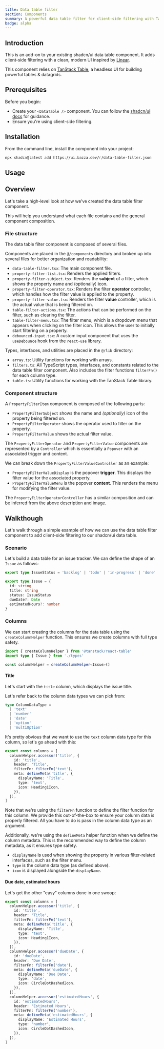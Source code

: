 ```yaml
---
title: Data table filter
section: Components
summary: A powerful data table filter for client-side filtering with TanStack Table.
badge: alpha
---
```


<div className='py-8 px-16 border border-border rounded-lg bg-white dark:bg-black'>
<DataTableDemo />
</div>

## Introduction

This is an add-on to your existing shadcn/ui data table component. It adds client-side filtering with a clean, modern UI inspired by [Linear](https://linear.app/homepage).

This component relies on [TanStack Table](https://tanstack.com/table), a headless UI for building powerful tables & datagrids.

## Prerequisites

Before you begin:

- Create your `<DataTable />` component. You can follow the [shadcn/ui docs](https://ui.shadcn.com/docs/components/data-table) for guidance.
- Ensure you're using client-side filtering.

## Installation

From the command line, install the component into your project:

```bash
npx shadcn@latest add https://ui.bazza.dev/r/data-table-filter.json
```

## Usage

## Overview

Let's take a high-level look at how we've created the data table filter component.

This will help you understand what each file contains and the general component composition.

### File structure

The data table filter component is composed of several files.

Components are placed in the `@/components` directory and broken up into several files for better organization and readability:

- `data-table-filter.tsx`: The main component file.
- `property-filter-list.tsx`: Renders the applied filters.
- `property-filter-subject.tsx`: Renders the **subject** of a filter, which shows the property name and (optionally) icon.
- `property-filter-operator.tsx`: Renders the filter **operator** controller, which handles how the filter value is applied to the property.
- `property-filter-value.tsx`: Renders the filter **value** controller, which is the actual value that is being filtered on.
- `table-filter-actions.tsx`: The actions that can be performed on the filter, such as clearing the filter.
- `table-filter-menu.tsx`: The filter menu, which is a dropdown menu that appears when clicking on the filter icon. This allows the user to initially start filtering on a property.
- `debounced-input.tsx`: A custom input component that uses the `useDebounce` hook from the `react-use` library.

Types, interfaces, and utilities are placed in the `@/lib` directory:

- `array.ts`: Utility functions for working with arrays.
- `filters.ts`: All TypeScript types, interfaces, and constants related to the data table filter component. Also includes the filter functions `filterFn()` for each column type.
- `table.ts`: Utility functions for working with the TanStack Table library.

### Component structure

A `PropertyFilterItem` component is composed of the following parts:

- `PropertyFilterSubject` shows the name and *(optionally)* icon of the property being filtered on.
- `PropertyFilterOperator` shows the operator used to filter on the property.
- `PropertyFilterValue` shows the actual filter value.

<ResponsiveImage
  lightSrc='/docs/data-table-filter/property-filter-item-composition-light.png'
  darkSrc='/docs/data-table-filter/property-filter-item-composition-dark.png'
  caption='The composition of a property filter item.'
/>

The `PropertyFilterOperator` and `PropertyFilterValue` components are represented by a `Controller` which is essentially a `Popover` with an associated trigger and content.

We can break down the `PropertyFilterValueController` as an example:

- `PropertyFilterValueDisplay` is the popover **trigger**. This displays the filter value for the associated property.
- `PropertyFilterValueMenu` is the popover **content**. This renders the menu for modifying the filter value.

<ResponsiveImage
  lightSrc='/docs/data-table-filter/property-filter-value-composition-light.png'
  darkSrc='/docs/data-table-filter/property-filter-value-composition-dark.png'
  caption='The composition of a property filter value controller.'
/>

The `PropertyFilterOperatorController` has a similar composition and can be inferred from the above description and image.

## Walkthough

Let's walk through a simple example of how we can use the data table filter component to add client-side filtering to our shadcn/ui data table.

### Scenario

Let's build a data table for an issue tracker. We can define the shape of an `Issue` as follows:

```ts
export type IssueStatus = 'backlog' | 'todo' | 'in-progress' | 'done'

export type Issue = {
  id: string
  title: string
  status: IssueStatus
  dueDate?: Date
  estimatedHours?: number
}
```

### Columns

We can start creating the columns for the data table using the `createColumnHelper` function. This ensures we create columns with full type safety.

```ts
import { createColumnHelper } from '@tanstack/react-table'
import type { Issue } from './types'

const columnHelper = createColumnHelper<Issue>()
```

#### Title

Let's start with the `title` column, which displays the issue title.

Let's refer back to the column data types we can pick from:

```ts
type ColumnDataType =
  | 'text'
  | 'number'
  | 'date'
  | 'option'
  | 'multiOption'
```

It's pretty obvious that we want to use the `text` column data type for this column, so let's go ahead with this:

```ts
export const columns = [
  columnHelper.accessor('title', {
    id: 'title',
    header: 'Title',
    filterFn: filterFn('text'),
    meta: defineMeta('title', {
      displayName: 'Title',
      type: 'text',
      icon: Heading1Icon,
    }),
  }),
]
```

Note that we're using the `filterFn` function to define the filter function for this column. We provide this out-of-the-box to ensure your column data is properly filtered. All you have to do is pass in the column data type as an argument.

Additionally, we're using the `defineMeta` helper function when we define the column metadata. This is the recommended way to define the column metadata, as it ensures type safety.

- `displayName` is used when showing the property in various filter-related interfaces, such as the filter menu.
- `type` is the column data type (as defined above).
- `icon` is displayed alongside the `displayName`.

#### Due date, estimated hours

Let's get the other "easy" columns done in one swoop:

```ts {2-4}
export const columns = [
  columnHelper.accessor('title', {
    id: 'title',
    header: 'Title',
    filterFn: filterFn('text'),
    meta: defineMeta('title', {
      displayName: 'Title',
      type: 'text',
      icon: Heading1Icon,
    }),
  }),
  columnHelper.accessor('dueDate', {
    id: 'dueDate',
    header: 'Due Date',
    filterFn: filterFn('date'),
    meta: defineMeta('dueDate', {
      displayName: 'Due Date',
      type: 'date',
      icon: CircleDotDashedIcon,
    }),
  }),
  columnHelper.accessor('estimatedHours', {
    id: 'estimatedHours',
    header: 'Estimated Hours',
    filterFn: filterFn('number'),
    meta: defineMeta('estimatedHours', {
      displayName: 'Estimated Hours',
      type: 'number',
      icon: CircleDotDashedIcon,
    }),
  }),
]
```
